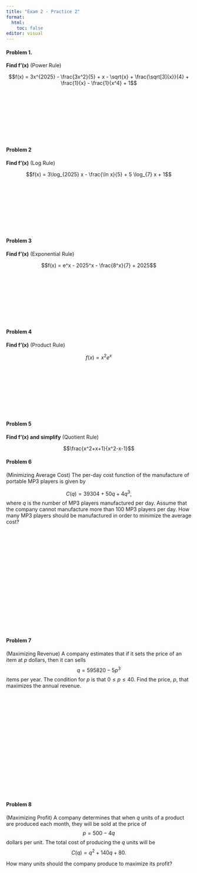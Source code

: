 ```yaml
---
title: "Exam 2 - Practice 2"
format: 
  html:
    toc: false
editor: visual
---
```

\pagenumbering{gobble}

#### Problem 1. 

**Find f'(x)** (Power Rule)

$$f(x) = 3x^{2025} - \frac{3x^2}{5} + x - \sqrt{x} + \frac{\sqrt[3]{x}}{4} + \frac{1}{x} - \frac{1}{x^4} + 1$$
\
\
\
\
\
\
\
\

#### Problem 2
**Find f'(x)** (Log Rule)

$$f(x) = 3\log_{2025} x - \frac{\ln x}{5} + 5 \log_{7} x + 1$$
\
\
\
\
\
\
\
\



#### Problem 3
**Find f'(x)** (Exponential Rule)

$$f(x) = e^x - 2025^x - \frac{8^x}{7} + 2025$$
\
\
\
\
\
\
\
\

#### Problem 4
**Find f'(x)** (Product Rule)

$$f(x) = x^2e^x$$
\
\
\
\
\
\
\
\

#### Problem 5
**Find f'(x) and simplify** (Quotient Rule)

$$\frac{x^2+x+1}{x^2-x-1}$$


\pagebreak

#### Problem 6

(Minimizing Average Cost) The per-day cost function of the manufacture of portable MP3 players is given by

$$
C(q) = 39304 +50q + 4q^3,
$$
where $q$ is the number of MP3 players manufactured per day. Assume that the company cannot manufacture more than 100 MP3 players per day.  How many MP3 players should be manufactured in order to minimize the average cost? 


\
\
\
\
\
\
\
\
\
\
\
\
\
\
\
\

#### Problem 7

(Maximizing Revenue) A company estimates that if it sets the price of an item at $p$ dollars, then it can sells $$q = 595820 - 5p^3$$ items per year.  The condition for $p$ is that $0 \leq p \leq 40$. Find the price, $p$, that maximizes the annual revenue. 

\
\
\
\
\
\
\
\
\
\
\
\
\
\
\
\

#### Problem 8

(Maximizing Profit) A company determines that when $q$ units of a product are produced each month, they will be sold at the price of $$p = 500-4q$$ dollars per unit. The total cost of producing the $q$ units will be $$C(q) = q^2 + 140q + 80.$$

How many units should the company produce to maximize its profit?
\
\
\
\
\
\
\
\
\
\
\
\
\
\
\
\
